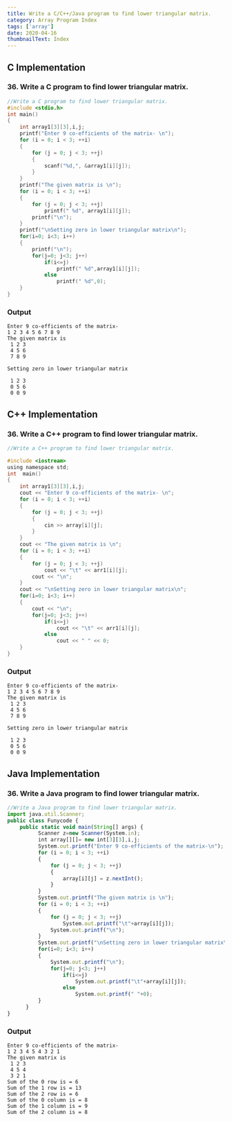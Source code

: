 ```yaml
---
title: Write a C/C++/Java program to find lower triangular matrix.
category: Array Program Index
tags: ['array']
date: 2020-04-16
thumbnailText: Index
---
```


## C Implementation
### 36. Write a C program to find lower triangular matrix.
```c
//Write a C program to find lower triangular matrix.
#include <stdio.h>
int main()
{
    int array1[3][3],i,j;
    printf("Enter 9 co-efficients of the matrix- \n");
    for (i = 0; i < 3; ++i)
    {
        for (j = 0; j < 3; ++j)
        {
            scanf("%d,", &array1[i][j]);
        }
    }
    printf("The given matrix is \n");
    for (i = 0; i < 3; ++i)
    {
        for (j = 0; j < 3; ++j)
            printf(" %d", array1[i][j]);
        printf("\n");
    }
    printf("\nSetting zero in lower triangular matrix\n");
    for(i=0; i<3; i++)
    {
        printf("\n");
        for(j=0; j<3; j++)
            if(i<=j)
                printf(" %d",array1[i][j]);
            else
                printf(" %d",0);
    }
}
```
### Output
```
Enter 9 co-efficients of the matrix-
1 2 3 4 5 6 7 8 9
The given matrix is
 1 2 3
 4 5 6
 7 8 9

Setting zero in lower triangular matrix

 1 2 3
 0 5 6
 0 0 9
```
## C++ Implementation
### 36. Write a C++ program to find lower triangular matrix.
```c
//Write a C++ program to find lower triangular matrix.

#include <iostream>
using namespace std;
int  main()
{
    int array1[3][3],i,j;
    cout << "Enter 9 co-efficients of the matrix- \n";
    for (i = 0; i < 3; ++i)
    {
        for (j = 0; j < 3; ++j)
        {
            cin >> array[i][j];
        }
    }
    cout << "The given matrix is \n";
    for (i = 0; i < 3; ++i)
    {
        for (j = 0; j < 3; ++j)
            cout << "\t" << arr1[i][j];
        cout << "\n";
    }
    cout << "\nSetting zero in lower triangular matrix\n";
    for(i=0; i<3; i++)
    {
        cout << "\n";
        for(j=0; j<3; j++)
            if(i<=j)
                cout << "\t" << arr1[i][j];
            else
                cout << " " << 0;
    }
}
```
### Output
```
Enter 9 co-efficients of the matrix-
1 2 3 4 5 6 7 8 9
The given matrix is
 1 2 3
 4 5 6
 7 8 9

Setting zero in lower triangular matrix

 1 2 3
 0 5 6
 0 0 9
```

## Java Implementation
### 36. Write a Java program to find lower triangular matrix.
```js
//Write a Java program to find lower triangular matrix.
import java.util.Scanner;
public class Funycode {
    public static void main(String[] args) {
          Scanner z=new Scanner(System.in);
          int array[][]= new int[3][3],i,j;
          System.out.printf("Enter 9 co-efficients of the matrix-\n");
          for (i = 0; i < 3; ++i)
          {
              for (j = 0; j < 3; ++j)
              {
                  array[i][j] = z.nextInt();
              }
          }
          System.out.printf("The given matrix is \n");
          for (i = 0; i < 3; ++i)
          {
              for (j = 0; j < 3; ++j)
                  System.out.printf("\t"+array[i][j]);
              System.out.printf("\n");
          }
          System.out.printf("\nSetting zero in lower triangular matrix\n");
          for(i=0; i<3; i++)
          {
              System.out.printf("\n");
              for(j=0; j<3; j++)
                  if(i<=j)
                      System.out.printf("\t"+array[i][j]);
                  else
                      System.out.printf(" "+0);
          }
      }
}
```
### Output
```
Enter 9 co-efficients of the matrix-
1 2 3 4 5 4 3 2 1
The given matrix is
 1 2 3
 4 5 4
 3 2 1
Sum of the 0 row is = 6
Sum of the 1 row is = 13
Sum of the 2 row is = 6
Sum of the 0 column is = 8
Sum of the 1 column is = 9
Sum of the 2 column is = 8
```
